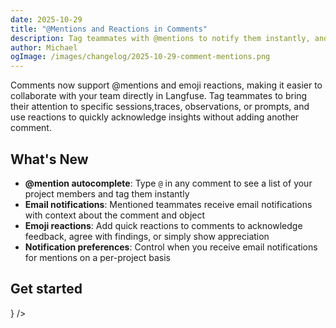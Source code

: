 ```yaml
---
date: 2025-10-29
title: "@Mentions and Reactions in Comments"
description: Tag teammates with @mentions to notify them instantly, and add emoji reactions to comments for quick acknowledgments.
author: Michael
ogImage: /images/changelog/2025-10-29-comment-mentions.png
---
```



<ChangelogHeader />

Comments now support @mentions and emoji reactions, making it easier to collaborate with your team directly in Langfuse. Tag teammates to bring their attention to specific sessions,traces, observations, or prompts, and use reactions to quickly acknowledge insights without adding another comment.

## What's New

- **@mention autocomplete**: Type `@` in any comment to see a list of your project members and tag them instantly
- **Email notifications**: Mentioned teammates receive email notifications with context about the comment and object
- **Emoji reactions**: Add quick reactions to comments to acknowledge feedback, agree with findings, or simply show appreciation
- **Notification preferences**: Control when you receive email notifications for mentions on a per-project basis

## Get started


<Cards num={1}>
  <Card title="Comments Documentation" href="/docs/observability/features/comments" icon={<Book />} />
</Cards>

